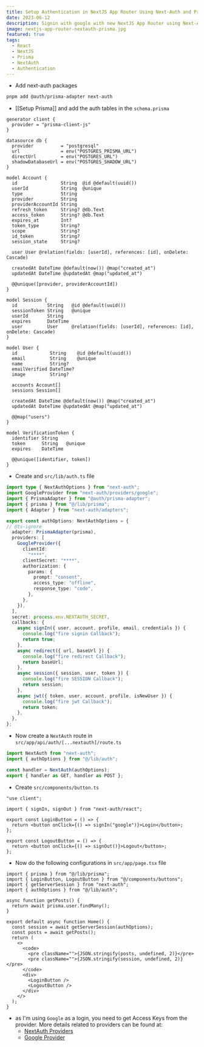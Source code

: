 ```yaml
---
title: Setup Authentication in NextJS App Router Using Next-Auth and Prisma
date: 2023-06-12
description: Signin with google with new NextJS App Router using Next-Auth and Prisma
image: nextjs-app-router-nextauth-prisma.jpg
featured: true
tags:
  - React
  - NextJS
  - Prisma
  - NextAuth
  - Authentication
---
```


- Add next-auth packages

```bash
pnpm add @auth/prisma-adapter next-auth
```

- [[Setup Prisma]] and add the auth tables in the `schema.prisma`

```prisma
generator client {
  provider = "prisma-client-js"
}

datasource db {
  provider          = "postgresql"
  url               = env("POSTGRES_PRISMA_URL")
  directUrl         = env("POSTGRES_URL")
  shadowDatabaseUrl = env("POSTGRES_SHADOW_URL")
}

model Account {
  id                String  @id @default(uuid())
  userId            String  @unique
  type              String  
  provider          String  
  providerAccountId String  
  refresh_token     String? @db.Text
  access_token      String? @db.Text
  expires_at        Int?    
  token_type        String? 
  scope             String? 
  id_token          String? 
  session_state     String? 

  user User @relation(fields: [userId], references: [id], onDelete: Cascade)

  createdAt DateTime @default(now()) @map("created_at")
  updatedAt DateTime @updatedAt @map("updated_at")

  @@unique([provider, providerAccountId])
}

model Session {
  id           String   @id @default(uuid())
  sessionToken String   @unique
  userId       String   
  expires      DateTime 
  user         User     @relation(fields: [userId], references: [id], onDelete: Cascade)
}

model User {
  id            String    @id @default(uuid())
  email         String    @unique
  name          String?   
  emailVerified DateTime? 
  image         String?   

  accounts Account[]
  sessions Session[]

  createdAt DateTime @default(now()) @map("created_at")
  updatedAt DateTime @updatedAt @map("updated_at")

  @@map("users")
}

model VerificationToken {
  identifier String   
  token      String   @unique
  expires    DateTime 

  @@unique([identifier, token])
}
```

- Create and `src/lib/auth.ts` file

```ts
import type { NextAuthOptions } from "next-auth";
import GoogleProvider from "next-auth/providers/google";
import { PrismaAdapter } from "@auth/prisma-adapter";
import { prisma } from "@/lib/prisma";
import { Adapter } from "next-auth/adapters";

export const authOptions: NextAuthOptions = {
// @ts-ignore  
  adapter: PrismaAdapter(prisma),
  providers: [
    GoogleProvider({
      clientId:
        "****",
      clientSecret: "****",
      authorization: {
        params: {
          prompt: "consent",
          access_type: "offline",
          response_type: "code",
        },
      },
    }),
  ],
  secret: process.env.NEXTAUTH_SECRET,
  callbacks: {
    async signIn({ user, account, profile, email, credentials }) {
      console.log("fire signin Callback");
      return true;
    },
    async redirect({ url, baseUrl }) {
      console.log("fire redirect Callback");
      return baseUrl;
    },
    async session({ session, user, token }) {
      console.log("fire SESSION Callback");
      return session;
    },
    async jwt({ token, user, account, profile, isNewUser }) {
      console.log("fire jwt Callback");
      return token;
    },
  },
};
```

- Now create a `NextAuth` route in `src/app/api/auth/[...nextauth]/route.ts`

```ts
import NextAuth from "next-auth";
import { authOptions } from "@/lib/auth";

const handler = NextAuth(authOptions);
export { handler as GET, handler as POST };
```

- Create `src/components/button.ts`

```tsx
"use client";

import { signIn, signOut } from "next-auth/react";

export const LoginButton = () => {
  return <button onClick={() => signIn("google")}>Login</button>;
};

export const LogoutButton = () => {
  return <button onClick={() => signOut()}>Logout</button>;
};
```

- Now do the following configurations in `src/app/page.tsx` file

```tsx
import { prisma } from "@/lib/prisma";
import { LoginButton, LogoutButton } from "@/components/buttons";
import { getServerSession } from "next-auth";
import { authOptions } from "@/lib/auth";

async function getPosts() {
  return await prisma.user.findMany();
}

export default async function Home() {
  const session = await getServerSession(authOptions);
  const posts = await getPosts();
  return (
    <>
      <code>
        <pre className="">{JSON.stringify(posts, undefined, 2)}</pre>
        <pre className="">{JSON.stringify(session, undefined, 2)}</pre>
      </code>
      <div>
        <LoginButton />
        <LogoutButton />
      </div>
    </>
  );
}
```

- as I'm using `Google` as a login, you need to get Access Keys from the provider. More details related to providers can
  be found at:
    - [NextAuth Providers](https://next-auth.js.org/providers/)
    - [Google Provider](https://next-auth.js.org/providers/google)
